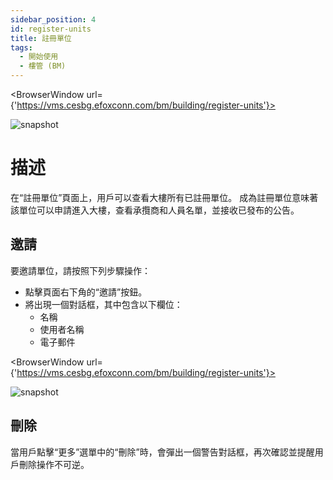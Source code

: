 ```yaml
---
sidebar_position: 4
id: register-units
title: 註冊單位
tags:
  - 開始使用
  - 樓管 (BM)
---
```



<BrowserWindow url={'https://vms.cesbg.efoxconn.com/bm/building/register-units'}>

![snapshot](../../assets/bm/bm-register-units-zh-hant.png)

</BrowserWindow>

# 描述

在“註冊單位”頁面上，用戶可以查看大樓所有已註冊單位。 成為註冊單位意味著該單位可以申請進入大樓，查看承攬商和人員名單，並接收已發布的公告。

## 邀請

要邀請單位，請按照下列步驟操作：

- 點擊頁面右下角的“邀請”按鈕。
- 將出現一個對話框，其中包含以下欄位：
  - 名稱
  - 使用者名稱
  - 電子郵件

<BrowserWindow url={'https://vms.cesbg.efoxconn.com/bm/building/register-units'}>

![snapshot](../../assets/bm/bm-invite-register-units-zh-hant.png)

</BrowserWindow>

## 刪除

當用戶點擊“更多”選單中的“刪除”時，會彈出一個警告對話框，再次確認並提醒用戶刪除操作不可逆。
